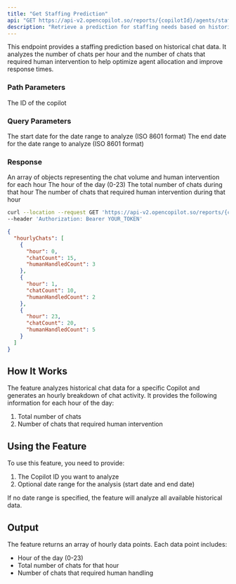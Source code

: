 ```yaml
---
title: "Get Staffing Prediction"
api: "GET https://api-v2.opencopilot.so/reports/{copilotId}/agents/staffing-prediction"
description: "Retrieve a prediction for staffing needs based on historical chat data"
---
```


This endpoint provides a staffing prediction based on historical chat data. It analyzes the number of chats per hour and the number of chats that required human intervention to help optimize agent allocation and improve response times.

### Path Parameters

<ParamField path="copilotId" type="string" required>
  The ID of the copilot
</ParamField>

### Query Parameters

<ParamField query="startDate" type="string" format="date-time" optional>
  The start date for the date range to analyze (ISO 8601 format)
</ParamField>

<ParamField query="endDate" type="string" format="date-time" optional>
  The end date for the date range to analyze (ISO 8601 format)
</ParamField>

### Response

<ResponseField name="hourlyChats" type="array">
  An array of objects representing the chat volume and human intervention for each hour
  <Expandable title="properties">
    <ResponseField name="hour" type="number">
      The hour of the day (0-23)
    </ResponseField>
    <ResponseField name="chatCount" type="number">
      The total number of chats during that hour
    </ResponseField>
    <ResponseField name="humanHandledCount" type="number">
      The number of chats that required human intervention during that hour
    </ResponseField>
  </Expandable>
</ResponseField>

<RequestExample>

```bash Example Request
curl --location --request GET 'https://api-v2.opencopilot.so/reports/{copilotId}/agents/staffing-prediction?startDate=2023-01-01T00:00:00Z&endDate=2023-01-31T23:59:59Z' \
--header 'Authorization: Bearer YOUR_TOKEN'
```

</RequestExample>

<ResponseExample>

```json Response
{
  "hourlyChats": [
    {
      "hour": 0,
      "chatCount": 15,
      "humanHandledCount": 3
    },
    {
      "hour": 1,
      "chatCount": 10,
      "humanHandledCount": 2
    },
    {
      "hour": 23,
      "chatCount": 20,
      "humanHandledCount": 5
    }
  ]
}
```

</ResponseExample>


## How It Works

The feature analyzes historical chat data for a specific Copilot and generates an hourly breakdown of chat activity. It provides the following information for each hour of the day:

1. Total number of chats
2. Number of chats that required human intervention

## Using the Feature

To use this feature, you need to provide:

1. The Copilot ID you want to analyze
2. Optional date range for the analysis (start date and end date)

If no date range is specified, the feature will analyze all available historical data.

## Output

The feature returns an array of hourly data points. Each data point includes:

- Hour of the day (0-23)
- Total number of chats for that hour
- Number of chats that required human handling